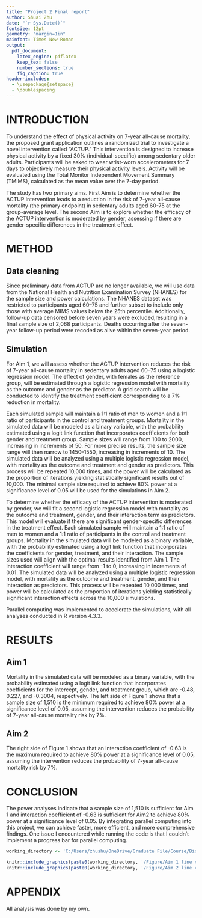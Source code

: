 ```yaml
---
title: "Project 2 Final report"
author: Shuai Zhu
date: "`r Sys.Date()`"
fontsize: 12pt
geometry: "margin=1in"
mainfont: Times New Roman
output:
  pdf_document:
    latex_engine: pdflatex
    keep_tex: false
    number_sections: true
    fig_caption: true
header-includes:
  - \usepackage{setspace}
  - \doublespacing
---
```

# INTRODUCTION

To understand the effect of physical activity on 7-year all-cause mortality, the proposed grant application outlines a randomized trial to investigate a novel intervention called “ACTUP.” This intervention is designed to increase physical activity by a fixed 30% (individual-specific) among sedentary older adults. Participants will be asked to wear wrist-worn accelerometers for 7 days to objectively measure their physical activity levels. Activity will be evaluated using the Total Monitor Independent Movement Summary (TMIMS), calculated as the mean value over the 7-day period. 

The study has two primary aims. First Aim is to determine whether the ACTUP intervention leads to a reduction in the risk of 7-year all-cause mortality (the primary endpoint) in sedentary adults aged 60-75 at the group-average level. The second Aim is to explore whether the efficacy of the ACTUP intervention is moderated by gender, assessing if there are gender-specific differences in the treatment effect.

# METHOD
## Data cleaning

Since preliminary data from ACTUP are no longer available, we will use data from the National Health and Nutrition Examination Survey (NHANES) for the sample size and power calculations. The NHANES dataset was restricted to participants aged 60–75 and further subset to include only those with average MIMS values below the 25th percentile. Additionally, follow-up data censored before seven years were excluded,resulting in a final sample size of 2,068 participants. Deaths occurring after the seven-year follow-up period were recoded as alive within the seven-year period. 

## Simulation
For Aim 1, we will assess whether the ACTUP intervention reduces the risk of 7-year all-cause mortality in sedentary adults aged 60–75 using a logistic regression model. The effect of gender, with females as the reference group, will be estimated through a logistic regression model with mortality as the outcome and gender as the predictor. A grid search will be conducted to identify the treatment coefficient corresponding to a 7% reduction in mortality.

Each simulated sample will maintain a 1:1 ratio of men to women and a 1:1 ratio of participants in the control and treatment groups. Mortality in the simulated data will be modeled as a binary variable, with the probability estimated using a logit link function that incorporates coefficients for both gender and treatment group. Sample sizes will range from 100 to 2000, increasing in increments of 50. For more precise results, the sample size range will then narrow to 1450–1550, increasing in increments of 10. The simulated data will be analyzed using a multiple logistic regression model, with mortality as the outcome and treatment and gender as predictors. This process will be repeated 10,000 times, and the power will be calculated as the proportion of iterations yielding statistically significant results out of 10,000. The minimal sample size required to achieve 80% power at a significance level of 0.05 will be used for the simulations in Aim 2.

To determine whether the efficacy of the ACTUP intervention is moderated by gender, we will fit a second logistic regression model with mortality as the outcome and treatment, gender, and their interaction term as predictors. This model will evaluate if there are significant gender-specific differences in the treatment effect. Each simulated sample will maintain a 1:1 ratio of men to women and a 1:1 ratio of participants in the control and treatment groups. Mortality in the simulated data will be modeled as a binary variable, with the probability estimated using a logit link function that incorporates the coefficients for gender, treatment, and their interaction. The sample sizes used will align with the optimal results identified from Aim 1. The interaction coefficient will range from -1 to 0, increasing in increments of 0.01. The simulated data will be analyzed using a multiple logistic regression model, with mortality as the outcome and treatment, gender, and their interaction as predictors. This process will be repeated 10,000 times, and power will be calculated as the proportion of iterations yielding statistically significant interaction effects across the 10,000 simulations.

Parallel computing was implemented to accelerate the simulations, with all analyses conducted in R version 4.3.3.

# RESULTS
## Aim 1
Mortality in the simulated data will be modeled as a binary variable, with the probability estimated using a logit link function that incorporates coefficients for the intercept, gender, and treatment group, which are -0.48, 0.227, and -0.3004, respectively. The left side of Figure 1 shows that a sample size of 1,510 is the minimum required to achieve 80% power at a significance level of 0.05, assuming the intervention reduces the probability of 7-year all-cause mortality risk by 7%.

## Aim 2
The right side of Figure 1 shows that an interaction coefficient of -0.63 is the maximum required to achieve 80% power at a significance level of 0.05, assuming the intervention reduces the probability of 7-year all-cause mortality risk by 7%.

# CONCLUSION
The power analyses indicate that a sample size of 1,510 is sufficient for Aim 1 and interaction coefficient of -0.63 is sufficient for Aim2 to achieve 80% power at a significance level of 0.05. By integrating parallel computing into this project, we can achieve faster, more efficient, and more comprehensive findings. One issue I encountered while running the code is that I couldn't implement a progress bar for parallel computing.


```r
working_directory <- 'C:/Users/zhushu/OneDrive/Graduate File/Course/Bios6624/BIOS6624-shuai/Project2'

knitr::include_graphics(paste0(working_directory, '/Figure/Aim 1 line chart of sample size and power.png'))
knitr::include_graphics(paste0(working_directory, '/Figure/Aim 2 line chart of b3 and power.png'))

```


# APPENDIX
All analysis was done by my own. 